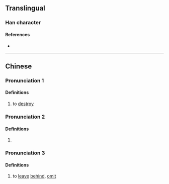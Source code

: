 {{character info/new}}
==Translingual==

===Han character===
{{Han char|rn=64|rad=手|as=16|sn=19|four=|canj=QDLC|ids=⿰扌賴}}

====References====
* {{Han ref|kx=0462.320|dkj=12961|dj=0811.320|hdz=31982.070|uh=650B|ud=25867}}

----
==Chinese==
{{zh-forms}}

===Pronunciation 1===
{{zh-pron
|m=là
|mc=y
|oc=3
|cat=v
}}

====Definitions====
{{zh-hanzi}}

# to [[destroy]]
===Pronunciation 2===
{{zh-pron
|m=lài
|oc=1
|cat=v
}}

====Definitions====
{{zh-hanzi}}

# {{zh-only|把攋}}
===Pronunciation 3===
{{zh-pron
|c=laai6
|cat=v
}}

====Definitions====
{{zh-hanzi}}

# to [[leave]] [[behind]], [[omit]]

{{attention|zh|merge pronunciation 2&3? What is oc pronunciation 2?}}